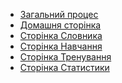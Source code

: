 - [Загальний процес](/flow/general/uk)
- [Домашня сторінка](/flow/home/uk)
- [Сторінка Словника](/flow/dictionary/uk)
- [Сторінка Навчання](/flow/learning/uk)
- [Сторінка Тренування](/flow/training/uk)
- [Сторінка Статистики](/flow/statistics/uk)
